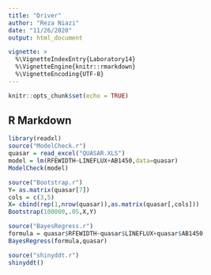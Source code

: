 ```yaml
---
title: "Driver"
author: "Reza Niazi"
date: "11/26/2020"
output: html_document

vignette: >
  %\VignetteIndexEntry{Laboratory14}
  %\VignetteEngine{knitr::rmarkdown}
  %\VignetteEncoding{UTF-8}
---
```


```r
knitr::opts_chunk$set(echo = TRUE)
```

## R Markdown

```r
library(readxl)
source("ModelCheck.r")
quasar = read_excel("QUASAR.XLS")
model = lm(RFEWIDTH~LINEFLUX+AB1450,data=quasar)
ModelCheck(model)
```

```r
source("Bootstrap.r")
Y= as.matrix(quasar[7])
cols = c(3,5)
X= cbind(rep(1,nrow(quasar)),as.matrix(quasar[,cols]))
Bootstrap(100000,.05,X,Y)
```

```r
source("BayesRegress.r")
formula = quasar$RFEWIDTH~quasar$LINEFLUX+quasar$AB1450
BayesRegress(formula,quasar)
```

```r
source("shinyddt.r")
shinyddt()
```

